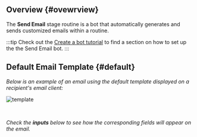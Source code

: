 
## Overview {#ovewrview}
The **Send Email** stage routine is a bot that automatically generates and sends customized emails within a routine.

:::tip
Check out the [Create a bot tutorial](/docs/tutorials/basic/create_bot#first-stage) to find a section on how to set up the the Send Email bot.
:::

## Default Email Template {#default}
_Below is an example of an email using the default template displayed on a recipient's email client:_

<div className="img_sizing_small">

![template](/img/bot_send_email_00.png)

</div>
<br/>

_Check the **inputs** below to see how the corresponding fields will appear on the email._


